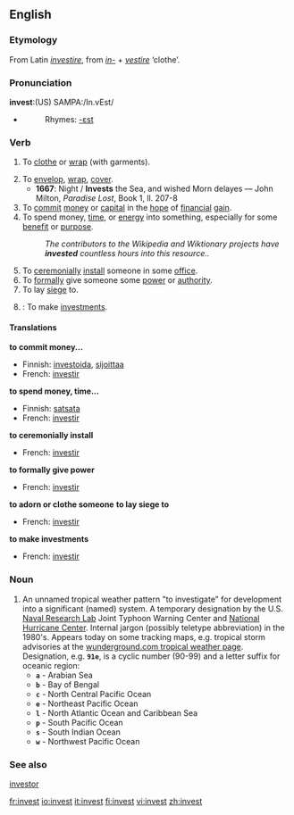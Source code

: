 ==English==
===Etymology===
From Latin ''[[investire]]'', from ''[[in-]]'' + ''[[vestire]]'' ‘clothe’.

===Pronunciation===
'''invest''':(US) SAMPA:/In.vEst/
*{{audio|en-us-invest.ogg|Audio (US)}}
*:Rhymes: [[Rhymes:English:-ɛst|-ɛst]]

===Verb===
{{en-verb}}

# {{dated}} To [[clothe]] or [[wrap]] (with garments).
# To [[envelop]], [[wrap]], [[cover]].
#*'''1667''': Night / '''Invests''' the Sea, and wished Morn delayes — John Milton, ''Paradise Lost'', Book 1, ll. 207-8
# To [[commit]] [[money]] or [[capital]] in the [[hope]] of [[financial]] [[gain]].
# To spend money, [[time]], or [[energy]] into something, especially for some [[benefit]] or [[purpose]].
#:''The contributors to the Wikipedia and Wiktionary projects have '''invested''' countless hours into this resource..''
# To [[ceremonially]] [[install]] someone in some [[office]].
# To [[formally]] give someone some [[power]] or [[authority]].
# To lay [[siege]] to.
# {{intransitive}}: To make [[investments]].

====Translations====
'''to commit money...'''
*Finnish: [[investoida]], [[sijoittaa]]
*French: [[investir]]
'''to spend money, time...'''
*Finnish: [[satsata]]
*French: [[investir]]
'''to ceremonially install'''
*French: [[investir]]
'''to formally give power'''
*French: [[investir]]
'''to adorn or clothe someone'''
'''to lay siege to'''
*French: [[investir]]
'''to make investments'''
*French: [[investir]]


===Noun===

# An unnamed tropical weather pattern "to investigate" for development into a significant (named) system.    A temporary designation by the U.S. [http://www.nrlmry.navy.mil/tc_pages/ Naval Research Lab] Joint Typhoon Warning Center and [http://www.nhc.noaa.gov/ National Hurricane Center].  Internal jargon (possibly teletype abbreviation) in the 1980's.  Appears today on some tracking maps, e.g. tropical storm advisories at the [http://www.wunderground.com/tropical/ wunderground.com tropical weather page].  Designation, e.g. <code>'''91e'''</code>, is a cyclic number (90-99) and a letter suffix for oceanic region:
#* <code>'''a'''</code> - Arabian Sea
#* <code>'''b'''</code> - Bay of Bengal
#* <code>'''c'''</code> - North Central Pacific Ocean
#* <code>'''e'''</code> - Northeast Pacific Ocean
#* <code>'''l'''</code> - North Atlantic Ocean and Caribbean Sea
#* <code>'''p'''</code> - South Pacific Ocean
#* <code>'''s'''</code> - South Indian Ocean
#* <code>'''w'''</code> - Northwest Pacific Ocean

===See also===
[[investor]]

[[fr:invest]]
[[io:invest]]
[[it:invest]]
[[fi:invest]]
[[vi:invest]]
[[zh:invest]]